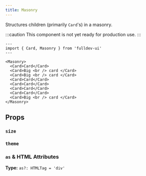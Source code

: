 ```yaml
---
title: Masonry
---
```



Structures children (primarily `Card`'s) in a masonry.

:::caution
This component is not yet ready for production use.
:::

```astro live
---
import { Card, Masonry } from 'fulldev-ui'
---

<Masonry>
  <Card>Card</Card>
  <Card>Big <br /> card </Card>
  <Card>Big <br /> card </Card>
  <Card>Card</Card>
  <Card>Card</Card>
  <Card>Card</Card>
  <Card>Card</Card>
  <Card>Big <br /> card </Card>
</Masonry>
```

## Props

### `size`

<SizeProp />

### `theme`

<ThemeProp />

### `as` & HTML Attributes

**Type:** `as?: HTMLTag = 'div'`

<AsProp />
